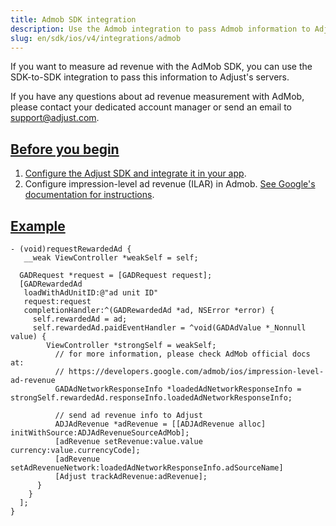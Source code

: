 ```yaml
---
title: Admob SDK integration
description: Use the Admob integration to pass Admob information to Adjust's servers.
slug: en/sdk/ios/v4/integrations/admob
---
```


<MinorVersion added="v4.29.2">

If you want to measure ad revenue with the AdMob SDK, you can use the SDK-to-SDK integration to pass this information to Adjust's servers.

</MinorVersion>

<Callout type="note">

If you have any questions about ad revenue measurement with AdMob, please contact your dedicated account manager or send an email to support@adjust.com.

</Callout>

## [Before you begin](before-you-begin)

1. [Configure the Adjust SDK and integrate it in your app](/en/sdk/ios).
2. Configure impression-level ad revenue (ILAR) in Admob. [See Google's documentation for instructions](https://support.google.com/admob/answer/11322405).

## [Example](example)

<Tabs>
<Tab title="Objective-C">

```objc
- (void)requestRewardedAd {
   __weak ViewController *weakSelf = self;

  GADRequest *request = [GADRequest request];
  [GADRewardedAd
   loadWithAdUnitID:@"ad unit ID"
   request:request
   completionHandler:^(GADRewardedAd *ad, NSError *error) {
     self.rewardedAd = ad;
     self.rewardedAd.paidEventHandler = ^void(GADAdValue *_Nonnull value) {
        ViewController *strongSelf = weakSelf;
          // for more information, please check AdMob official docs at:
          // https://developers.google.com/admob/ios/impression-level-ad-revenue
          GADAdNetworkResponseInfo *loadedAdNetworkResponseInfo = strongSelf.rewardedAd.responseInfo.loadedAdNetworkResponseInfo;

          // send ad revenue info to Adjust
          ADJAdRevenue *adRevenue = [[ADJAdRevenue alloc] initWithSource:ADJAdRevenueSourceAdMob];
          [adRevenue setRevenue:value.value currency:value.currencyCode];
          [adRevenue setAdRevenueNetwork:loadedAdNetworkResponseInfo.adSourceName]
          [Adjust trackAdRevenue:adRevenue];
      }
    }
  ];
}
```

</Tab>
</Tabs>
